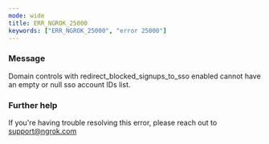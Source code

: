 ```yaml
---
mode: wide
title: ERR_NGROK_25000
keywords: ["ERR_NGROK_25000", "error 25000"]
---
```



### Message

Domain controls with redirect_blocked_signups_to_sso enabled cannot have an empty or null sso account IDs list.

<ErrorDetails />

### Further help

If you're having trouble resolving this error, please reach out to [support@ngrok.com](mailto:support@ngrok.com?subject=Help%20with%20ERR_NGROK_25000)
